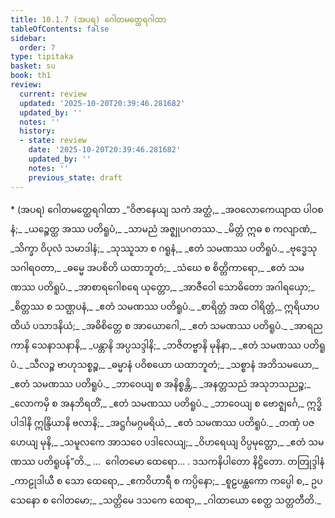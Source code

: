 ```yaml
---
title: 10.1.7 (အပရ) ဂေါတမတ္ထေရဂါထာ
tableOfContents: false
sidebar:
  order: 7
type: tipitaka
basket: su
book: th1
review:
  current: review
  updated: '2025-10-20T20:39:46.281682'
  updated_by: ''
  notes: ''
  history:
  - state: review
    date: '2025-10-20T20:39:46.281682'
    updated_by: ''
    notes: ''
    previous_state: draft
---
```



<DynamicBreadcrumb />


<ReviewStatus review={frontmatter.review} showDetails={true} />

<HypothesisAnnotation frontmatter={frontmatter} />

<Paragraph type="center" book="th1">
* (အပရ) ဂေါတမတ္ထေရဂါထာ
</Paragraph>

<Division number="587" book="th1" e="ch" v="19" p="306">

<Paragraph number="896" type="verses" book="th1">
_“ဝိဇာနေယျ သကံ အတ္ထံ,_  
_အဝလောကေယျာထ ပါဝစနံ;_  
_ယဉ္စေတ္ထ အဿ ပတိရူပံ,_  
_သာမညံ အဇ္ဈုပဂတဿ._  

</Paragraph>

</Division>
<Division number="588" book="th1" e="ch" v="19" p="306">

<Paragraph number="897" type="verses" book="th1">
_မိတ္တံ ဣဓ စ ကလျာဏံ,_  
_သိက္ခာ ဝိပုလံ သမာဒါနံ;_  
_သုဿူသာ စ ဂရူနံ,_  
_ဧတံ သမဏဿ ပတိရူပံ._  

</Paragraph>

</Division>
<Division number="589" book="th1" e="ch" v="19" p="306">

<Paragraph number="898" type="verses" book="th1">
_ဗုဒ္ဓေသု သဂါရဝတာ,_  
_ဓမ္မေ အပစိတိ ယထာဘူတံ;_  
_သံဃေ စ စိတ္တိကာရော,_  
_ဧတံ သမဏဿ ပတိရူပံ._  

</Paragraph>

</Division>
<Division number="590" book="th1" e="ch" v="19" p="306">

<Paragraph number="899" type="verses" book="th1">
_အာစာရဂေါစရေ ယုတ္တော,_  
_အာဇီဝေါ သောဓိတော အဂါရယှော;_  
_စိတ္တဿ စ သဏ္ဌပနံ,_  
_ဧတံ သမဏဿ ပတိရူပံ._  

</Paragraph>

</Division>
<Division number="591" book="th1" e="ch" v="19" p="306">

<Paragraph number="900" type="verses" book="th1">
_စာရိတ္တံ အထ ဝါရိတ္တံ,_  
ဣရိယာပထိယံ ပသာဒနိယံ;_  
_အဓိစိတ္တေ စ အာယောဂေါ,_  
_ဧတံ သမဏဿ ပတိရူပံ._  

</Paragraph>

</Division>
<Division number="592" book="th1" e="ch" v="19" p="306">

<Paragraph number="901" type="verses" book="th1">
_အာရညကာနိ သေနာသနာနိ,_  
_ပန္တာနိ အပ္ပသဒ္ဒါနိ;_  
_ဘဇိတဗ္ဗာနိ မုနိနာ,_  
_ဧတံ သမဏဿ ပတိရူပံ._  

</Paragraph>

</Division>
<Division number="593" book="th1" e="ch" v="19" p="306">

<Paragraph number="902" type="verses" book="th1">
_သီလဉ္စ ဗာဟုသစ္စဉ္စ,_  
_ဓမ္မာနံ ပဝိစယော ယထာဘူတံ;_  
_သစ္စာနံ အဘိသမယော,_  
_ဧတံ သမဏဿ ပတိရူပံ._  

</Paragraph>

</Division>
<Division number="594" book="th1" e="ch" v="19" p="306">

<Paragraph number="903" type="verses" book="th1">
_ဘာဝေယျ စ အနိစ္စန္တိ,_  
_အနတ္တသညံ အသုဘသညဉ္စ;_  
_လောကမှိ စ အနဘိရတိံ,_  
_ဧတံ သမဏဿ ပတိရူပံ._  

</Paragraph>

</Division>
<Division number="595" book="th1" e="ch" v="19" p="306">

<Paragraph number="904" type="verses" book="th1">
_ဘာဝေယျ စ ဗောဇ္ဈင်္ဂေ,_  
ဣဒ္ဓိပါဒါနိ ဣန္ဒြိယာနိ ဗလာနိ;_  
_အဋ္ဌင်္ဂမဂ္ဂမရိယံ,_  
_ဧတံ သမဏဿ ပတိရူပံ._  

</Paragraph>

</Division>
<Division number="596" book="th1" e="ch" v="19" p="306">

<Paragraph number="905" type="verses" book="th1">
_တဏှံ ပဇဟေယျ မုနိ,_  
_သမူလကေ အာသဝေ ပဒါလေယျ;_  
_ဝိဟရေယျ ဝိပ္ပမုတ္တော,_  
_ဧတံ သမဏဿ ပတိရူပန်”တိ._  


</Paragraph>
</Division>

<Paragraph number="906" type="center" book="th1">
…  ဂေါတမော ထေရော… .



</Paragraph>

<Paragraph number="907" type="center" book="th1">
ဒသကနိပါတော နိဋ္ဌိတော.



</Paragraph>

<Paragraph number="908" type="center" book="th1">
တတြုဒ္ဒါနံ


</Paragraph>

<Paragraph number="909" type="verses" book="th1">
_ကာဠုဒါယီ စ သော ထေရော,_  
_ဧကဝိဟာရီ စ ကပ္ပိနော;_  
_စူဠပန္ထကော ကပ္ပေါ စ,_  
ဥပသေနော စ ဂေါတမော;_  
_သတ္တိမေ ဒသကေ ထေရာ,_  
_ဂါထာယော စေတ္ထ သတ္တတီတိ._
</Paragraph>